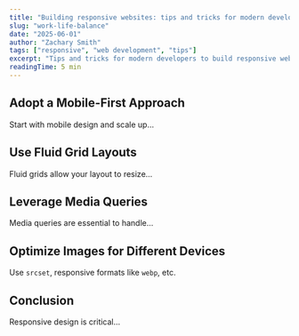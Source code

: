```yaml
---
title: "Building responsive websites: tips and tricks for modern developers"
slug: "work-life-balance"
date: "2025-06-01"
author: "Zachary Smith"
tags: ["responsive", "web development", "tips"]
excerpt: "Tips and tricks for modern developers to build responsive websites that look great and perform efficiently."
readingTime: 5 min
---
```


## Adopt a Mobile-First Approach

Start with mobile design and scale up...

## Use Fluid Grid Layouts

Fluid grids allow your layout to resize...

## Leverage Media Queries

Media queries are essential to handle...

## Optimize Images for Different Devices

Use `srcset`, responsive formats like `webp`, etc.

## Conclusion

Responsive design is critical...